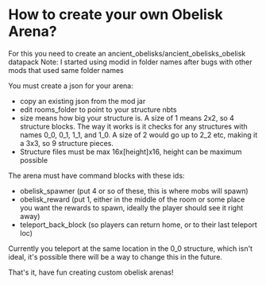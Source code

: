 # How to create your own Obelisk Arena?

For this you need to create an ancient_obelisks/ancient_obelisks_obelisk datapack
Note: I started using modid in folder names after bugs with other mods that used same folder names

You must create a json for your arena:
- copy an existing json from the mod jar
- edit rooms_folder to point to your structure nbts
- size means how big your structure is. A size of 1 means 2x2, so 4 structure blocks.
The way it works is it checks for any structures with names 0_0, 0_1, 1_1, and 1_0. A size of 2 would go up to 2_2 etc, making it a 3x3, so 9 structure pieces.
- Structure files must be max 16x[height]x16, height can be maximum possible

The arena must have command blocks with these ids:
- obelisk_spawner (put 4 or so of these, this is where mobs will spawn)
- obelisk_reward (put 1, either in the middle of the room or some place you want the rewards to spawn, ideally the player should see it right away)
- teleport_back_block (so players can return home, or to their last teleport loc)

Currently you teleport at the same location in the 0_0 structure, which isn't ideal, it's possible there will be a way to change this in the future.

That's it, have fun creating custom obelisk arenas!

